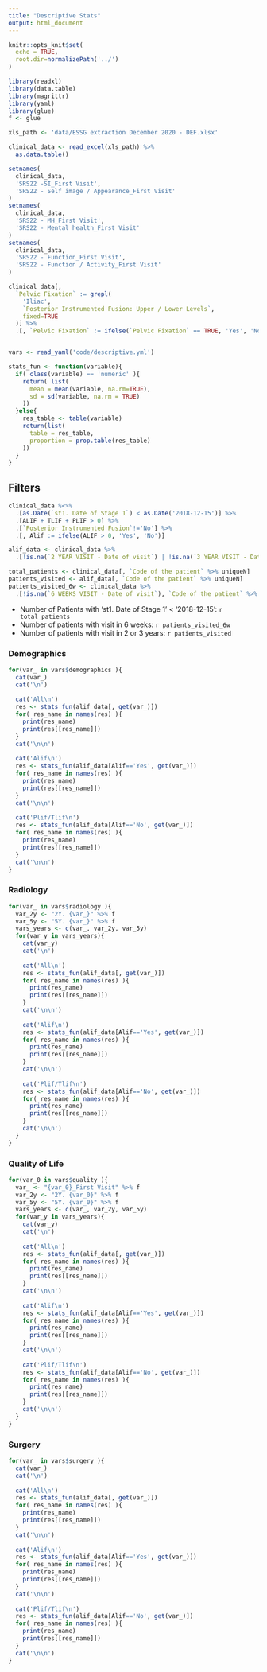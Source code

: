 ```yaml
---
title: "Descriptive Stats"
output: html_document
---
```


```r
knitr::opts_knit$set(
  echo = TRUE, 
  root.dir=normalizePath('../')
)
```

```r
library(readxl)
library(data.table)
library(magrittr)
library(yaml)
library(glue)
f <- glue

xls_path <- 'data/ESSG extraction December 2020 - DEF.xlsx'

clinical_data <- read_excel(xls_path) %>% 
  as.data.table()

setnames(
  clinical_data, 
  'SRS22 -SI_First Visit', 
  'SRS22 - Self image / Appearance_First Visit'
)
setnames(
  clinical_data, 
  'SRS22 - MH_First Visit', 
  'SRS22 - Mental health_First Visit'
)
setnames(
  clinical_data, 
  'SRS22 - Function_First Visit', 
  'SRS22 - Function / Activity_First Visit'
)

clinical_data[, 
  `Pelvic Fixation` := grepl(
    'Iliac', 
    `Posterior Instrumented Fusion: Upper / Lower Levels`, 
    fixed=TRUE
  )] %>% 
  .[, `Pelvic Fixation` := ifelse(`Pelvic Fixation` == TRUE, 'Yes', 'No')]


vars <- read_yaml('code/descriptive.yml')

stats_fun <- function(variable){
  if( class(variable) == 'numeric' ){
    return( list(
      mean = mean(variable, na.rm=TRUE),
      sd = sd(variable, na.rm = TRUE)
    ))
  }else{
    res_table <- table(variable)
    return(list(
      table = res_table, 
      proportion = prop.table(res_table)
    ))
  }
}

```

## Filters
```r
clinical_data %<>% 
  .[as.Date(`st1. Date of Stage 1`) < as.Date('2018-12-15')] %>% 
  .[ALIF + TLIF + PLIF > 0] %>% 
  .[`Posterior Instrumented Fusion`!='No'] %>% 
  .[, Alif := ifelse(ALIF > 0, 'Yes', 'No')]

alif_data <- clinical_data %>% 
  .[!is.na(`2 YEAR VISIT - Date of visit`) | !is.na(`3 YEAR VISIT - Date of visit`)]

total_patients <- clinical_data[, `Code of the patient` %>% uniqueN]
patients_visited <- alif_data[, `Code of the patient` %>% uniqueN]
patients_visited_6w <- clinical_data %>% 
  .[!is.na(`6 WEEKS VISIT - Date of visit`), `Code of the patient` %>% uniqueN]
```

- Number of Patients with 'st1. Date of Stage 1' < '2018-12-15': `r total_patients`
- Number of patients with visit in 6 weeks: `r patients_visited_6w`
- Number of patients with visit in 2 or 3 years: `r patients_visited`

### Demographics
```r
for(var_ in vars$demographics ){
  cat(var_)
  cat('\n')
  
  cat('All\n')
  res <- stats_fun(alif_data[, get(var_)])
  for( res_name in names(res) ){
    print(res_name)
    print(res[[res_name]])
  }
  cat('\n\n')
  
  cat('Alif\n')
  res <- stats_fun(alif_data[Alif=='Yes', get(var_)])
  for( res_name in names(res) ){
    print(res_name)
    print(res[[res_name]])
  }
  cat('\n\n')
  
  cat('Plif/Tlif\n')
  res <- stats_fun(alif_data[Alif=='No', get(var_)])
  for( res_name in names(res) ){
    print(res_name)
    print(res[[res_name]])
  }
  cat('\n\n')
}
```


### Radiology
```r
for(var_ in vars$radiology ){
  var_2y <- "2Y. {var_}" %>% f
  var_5y <- "5Y. {var_}" %>% f
  vars_years <- c(var_, var_2y, var_5y)
  for(var_y in vars_years){
    cat(var_y)
    cat('\n')
    
    cat('All\n')
    res <- stats_fun(alif_data[, get(var_)])
    for( res_name in names(res) ){
      print(res_name)
      print(res[[res_name]])
    }
    cat('\n\n')
    
    cat('Alif\n')
    res <- stats_fun(alif_data[Alif=='Yes', get(var_)])
    for( res_name in names(res) ){
      print(res_name)
      print(res[[res_name]])
    }
    cat('\n\n')
    
    cat('Plif/Tlif\n')
    res <- stats_fun(alif_data[Alif=='No', get(var_)])
    for( res_name in names(res) ){
      print(res_name)
      print(res[[res_name]])
    }
    cat('\n\n')
  }
}
```


### Quality of Life
```r
for(var_0 in vars$quality ){
  var_ <- "{var_0}_First Visit" %>% f
  var_2y <- "2Y. {var_0}" %>% f
  var_5y <- "5Y. {var_0}" %>% f
  vars_years <- c(var_, var_2y, var_5y)
  for(var_y in vars_years){
    cat(var_y)
    cat('\n')
    
    cat('All\n')
    res <- stats_fun(alif_data[, get(var_)])
    for( res_name in names(res) ){
      print(res_name)
      print(res[[res_name]])
    }
    cat('\n\n')
    
    cat('Alif\n')
    res <- stats_fun(alif_data[Alif=='Yes', get(var_)])
    for( res_name in names(res) ){
      print(res_name)
      print(res[[res_name]])
    }
    cat('\n\n')
    
    cat('Plif/Tlif\n')
    res <- stats_fun(alif_data[Alif=='No', get(var_)])
    for( res_name in names(res) ){
      print(res_name)
      print(res[[res_name]])
    }
    cat('\n\n')
  }
}
```


### Surgery
```r
for(var_ in vars$surgery ){
  cat(var_)
  cat('\n')
  
  cat('All\n')
  res <- stats_fun(alif_data[, get(var_)])
  for( res_name in names(res) ){
    print(res_name)
    print(res[[res_name]])
  }
  cat('\n\n')
  
  cat('Alif\n')
  res <- stats_fun(alif_data[Alif=='Yes', get(var_)])
  for( res_name in names(res) ){
    print(res_name)
    print(res[[res_name]])
  }
  cat('\n\n')
  
  cat('Plif/Tlif\n')
  res <- stats_fun(alif_data[Alif=='No', get(var_)])
  for( res_name in names(res) ){
    print(res_name)
    print(res[[res_name]])
  }
  cat('\n\n')
}
```
